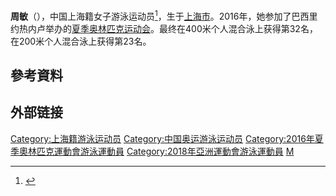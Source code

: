 '''周敏'''（{{bd|1997年|12月16日||}}），中国上海籍女子游泳运动员<ref name="Manchu">{{cite web|title=里约奥运会|url=http://sports.sohu.com/20131014/n388165659.shtml|accessdate=2016-08-07|archive-date=2019-08-10|archive-url=https://web.archive.org/web/20190810153234/http://sports.sohu.com/20131014/n388165659.shtml|dead-url=no}}</ref>，生于[[上海市|上海市]]。2016年，她参加了巴西里约热内卢举办的[[2016年夏季奥林匹克运动会|夏季奥林匹克运动会]]。最终在400米个人混合泳上获得第32名，在200米个人混合泳上获得第23名。

==參考資料==
{{reflist}}

==外部链接==
{{2016 China Olympic Swimming Team}}
{{DEFAULTSORT:Zhou}}
[[Category:上海籍游泳运动员|Category:上海籍游泳运动员]]
[[Category:中国奥运游泳运动员|Category:中国奥运游泳运动员]]
[[Category:2016年夏季奧林匹克運動會游泳運動員|Category:2016年夏季奧林匹克運動會游泳運動員]]
[[Category:2018年亞洲運動會游泳運動員|Category:2018年亞洲運動會游泳運動員]]
[[Category:周姓|M]]